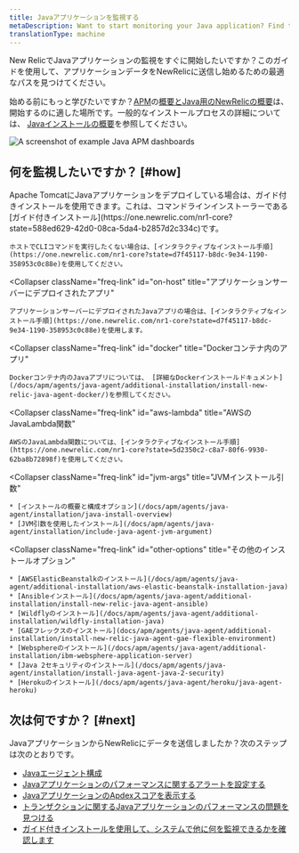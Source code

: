 ```yaml
---
title: Javaアプリケーションを監視する
metaDescription: Want to start monitoring your Java application? Find the best way to get started here.
translationType: machine
---
```



New RelicでJavaアプリケーションの監視をすぐに開始したいですか？このガイドを使用して、アプリケーションデータをNewRelicに送信し始めるための最適なパスを見つけてください。

始める前にもっと学びたいですか？[APM](/docs/apm/new-relic-apm/getting-started/introduction-apm)の[概要とJava用のNewRelicの概要](/docs/apm/agents/java-agent/getting-started/introduction-new-relic-java)は、開始するのに適した場所です。一般的なインストールプロセスの詳細については、 [Javaインストールの概要](/docs/apm/agents/java-agent/installation/java-install-overview)を参照してください。

<img
  title="Example Java APM dashboards"
  alt="A screenshot of example Java APM dashboards"
  src={javaApmExampleImage}
/>

## 何を監視したいですか？ [#how]

<CollapserGroup>
  <Collapser
    className="freq-link"
    id="on-host-tomcat"
    title="Tomcatにデプロイされたアプリ"
  >
    Apache TomcatにJavaアプリケーションをデプロイしている場合は、ガイド付きインストールを使用できます。これは、コマンドラインインストーラーである[ガイド付きインストール](https://one.newrelic.com/nr1-core?state=588ed629-42d0-08ca-5da4-b2857d2c334c)です。

    ホストでCLIコマンドを実行したくない場合は、[インタラクティブなインストール手順](https://one.newrelic.com/nr1-core?state=d7f45117-b8dc-9e34-1190-358953c0c88e)を使用してください。
  </Collapser>

  <Collapser
    className="freq-link"
    id="on-host"
    title="アプリケーションサーバーにデプロイされたアプリ"
  >
    アプリケーションサーバーにデプロイされたJavaアプリの場合は、[インタラクティブなインストール手順](https://one.newrelic.com/nr1-core?state=d7f45117-b8dc-9e34-1190-358953c0c88e)を使用します。
  </Collapser>

  <Collapser
    className="freq-link"
    id="docker"
    title="Dockerコンテナ内のアプリ"
  >
    Dockerコンテナ内のJavaアプリについては、 [詳細なDockerインストールドキュメント](/docs/apm/agents/java-agent/additional-installation/install-new-relic-java-agent-docker/)を参照してください。
  </Collapser>

  <Collapser
    className="freq-link"
    id="aws-lambda"
    title="AWSのJavaLambda関数"
  >
    AWSのJavaLambda関数については、[インタラクティブなインストール手順](https://one.newrelic.com/nr1-core?state=5d2350c2-c8a7-80f6-9930-62ba8b72898f)を使用してください。
  </Collapser>

  <Collapser
    className="freq-link"
    id="jvm-args"
    title="JVMインストール引数"
  >
    * [インストールの概要と構成オプション](/docs/apm/agents/java-agent/installation/java-install-overview)
    * [JVM引数を使用したインストール](/docs/apm/agents/java-agent/installation/include-java-agent-jvm-argument)
  </Collapser>

  <Collapser
    className="freq-link"
    id="other-options"
    title="その他のインストールオプション"
  >
    * [AWSElasticBeanstalkのインストール](/docs/apm/agents/java-agent/additional-installation/aws-elastic-beanstalk-installation-java)
    * [Ansibleインストール](/docs/apm/agents/java-agent/additional-installation/install-new-relic-java-agent-ansible)
    * [Wildflyのインストール](/docs/apm/agents/java-agent/additional-installation/wildfly-installation-java)
    * [GAEフレックスのインストール](docs/apm/agents/java-agent/additional-installation/install-new-relic-java-agent-gae-flexible-environment)
    * [Websphereのインストール](/docs/apm/agents/java-agent/additional-installation/ibm-websphere-application-server)
    * [Java 2セキュリティのインストール](/docs/apm/agents/java-agent/installation/install-java-agent-java-2-security)
    * [Herokuのインストール](/docs/apm/agents/java-agent/heroku/java-agent-heroku)
  </Collapser>
</CollapserGroup>

## 次は何ですか？ [#next]

JavaアプリケーションからNewRelicにデータを送信しましたか？次のステップは次のとおりです。

* [Javaエージェント構成](/docs/apm/agents/java-agent/configuration/java-agent-configuration-config-file)
* [Javaアプリケーションのパフォーマンスに関するアラートを設定する](/docs/alerts-applied-intelligence/new-relic-alerts/get-started/your-first-nrql-condition)
* [JavaアプリケーションのApdexスコアを表示する](docs/apm/new-relic-apm/apdex/view-your-apdex-score)
* [トランザクションに関するJavaアプリケーションのパフォーマンスの問題を見つける](/docs/apm/apm-ui-pages/monitoring/transactions-page-find-specific-performance-problems/)
* [ガイド付きインストールを使用して、システムで他に何を監視できるかを確認します](https://one.newrelic.com/nr1-core?state=b569e7a9-07fb-bbbc-7aed-2cd6161ca5e7)